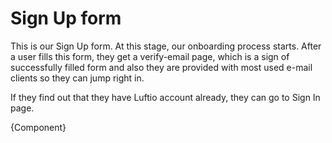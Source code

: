 
<Meta title="Modules/Sign Up Form" component={SignUpForm} />

# Sign Up form

This is our Sign Up form. At this stage, our onboarding process starts. After a user fills this form, they get a verify-email page, which is a sign of successfully filled form and also they are provided with most used e-mail clients so they can jump right in.

If they find out that they have Luftio account already, they can go to Sign In page.


<Canvas>
  <Story name="Sign Up Form">{Component}</Story>
</Canvas>
